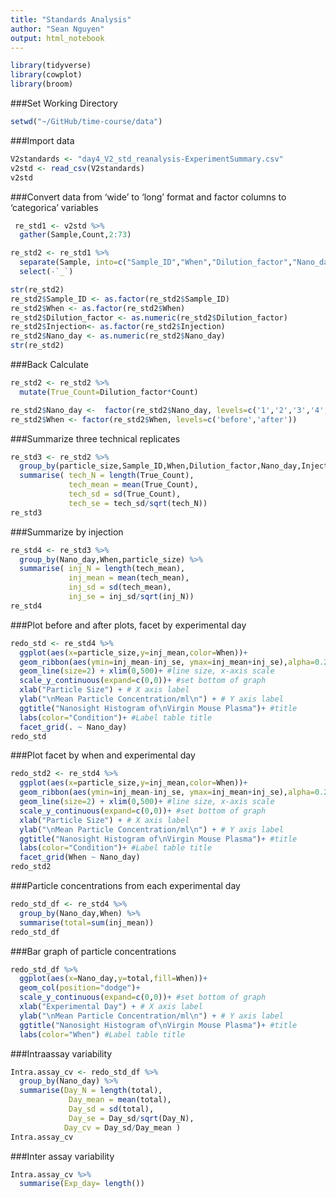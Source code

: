```yaml
---
title: "Standards Analysis"
author: "Sean Nguyen"
output: html_notebook
---
```



```r
library(tidyverse)
library(cowplot)
library(broom)
```

###Set Working Directory
```r
setwd("~/GitHub/time-course/data")
```
###Import data
```r
V2standards <- "day4_V2_std_reanalysis-ExperimentSummary.csv"
v2std <- read_csv(V2standards)
v2std
```
###Convert data from 'wide' to 'long' format and factor columns to 'categorica' variables
```r
 re_std1 <- v2std %>% 
  gather(Sample,Count,2:73)

re_std2 <- re_std1 %>% 
  separate(Sample, into=c("Sample_ID","When","Dilution_factor","Nano_day","Injection","Tech_Rep", sep = "_")) %>% 
  select(-`_`)

str(re_std2)
re_std2$Sample_ID <- as.factor(re_std2$Sample_ID)
re_std2$When <- as.factor(re_std2$When)
re_std2$Dilution_factor <- as.numeric(re_std2$Dilution_factor)
re_std2$Injection<- as.factor(re_std2$Injection)
re_std2$Nano_day <- as.numeric(re_std2$Nano_day)
str(re_std2)
```
###Back Calculate
```r
re_std2 <- re_std2 %>% 
  mutate(True_Count=Dilution_factor*Count)

re_std2$Nano_day <-  factor(re_std2$Nano_day, levels=c('1','2','3','4','5','6'))
re_std2$When <- factor(re_std2$When, levels=c('before','after'))
```
###Summarize three technical replicates
```r
re_std3 <- re_std2 %>% 
  group_by(particle_size,Sample_ID,When,Dilution_factor,Nano_day,Injection) %>% 
  summarise( tech_N = length(True_Count),
             tech_mean = mean(True_Count),
             tech_sd = sd(True_Count),
             tech_se = tech_sd/sqrt(tech_N))
re_std3
```
###Summarize by injection
```r
re_std4 <- re_std3 %>% 
  group_by(Nano_day,When,particle_size) %>% 
  summarise( inj_N = length(tech_mean),
             inj_mean = mean(tech_mean),
             inj_sd = sd(tech_mean),
             inj_se = inj_sd/sqrt(inj_N))
re_std4

```

###Plot before and after plots, facet by experimental day
```r
redo_std <- re_std4 %>% 
  ggplot(aes(x=particle_size,y=inj_mean,color=When))+
  geom_ribbon(aes(ymin=inj_mean-inj_se, ymax=inj_mean+inj_se),alpha=0.2,fill = alpha('grey12', 0.2)) + #error bars
  geom_line(size=2) + xlim(0,500)+ #line size, x-axis scale
  scale_y_continuous(expand=c(0,0))+ #set bottom of graph
  xlab("Particle Size") + # X axis label
  ylab("\nMean Particle Concentration/ml\n") + # Y axis label
  ggtitle("Nanosight Histogram of\nVirgin Mouse Plasma")+ #title
  labs(color="Condition")+ #Label table title
  facet_grid(. ~ Nano_day)
redo_std

```
###Plot facet by when and experimental day
```r
redo_std2 <- re_std4 %>% 
  ggplot(aes(x=particle_size,y=inj_mean,color=When))+
  geom_ribbon(aes(ymin=inj_mean-inj_se, ymax=inj_mean+inj_se),alpha=0.2,fill = alpha('grey12', 0.2)) + #error bars
  geom_line(size=2) + xlim(0,500)+ #line size, x-axis scale
  scale_y_continuous(expand=c(0,0))+ #set bottom of graph
  xlab("Particle Size") + # X axis label
  ylab("\nMean Particle Concentration/ml\n") + # Y axis label
  ggtitle("Nanosight Histogram of\nVirgin Mouse Plasma")+ #title
  labs(color="Condition")+ #Label table title
  facet_grid(When ~ Nano_day)
redo_std2

```

###Particle concentrations from each experimental day
```r
redo_std_df <- re_std4 %>% 
  group_by(Nano_day,When) %>% 
  summarise(total=sum(inj_mean))
redo_std_df
```

###Bar graph of particle concentrations
```r
redo_std_df %>% 
  ggplot(aes(x=Nano_day,y=total,fill=When))+
  geom_col(position="dodge")+
  scale_y_continuous(expand=c(0,0))+ #set bottom of graph
  xlab("Experimental Day") + # X axis label
  ylab("\nMean Particle Concentration/ml\n") + # Y axis label
  ggtitle("Nanosight Histogram of\nVirgin Mouse Plasma")+ #title
  labs(color="When") #Label table title
```
###Intraassay variability
```r
Intra.assay_cv <- redo_std_df %>% 
  group_by(Nano_day) %>% 
  summarise(Day_N = length(total),
             Day_mean = mean(total),
             Day_sd = sd(total),
             Day_se = Day_sd/sqrt(Day_N),
            Day_cv = Day_sd/Day_mean )
Intra.assay_cv
```

###Inter assay variability
```r
Intra.assay_cv %>% 
  summarise(Exp_day= length())
```


